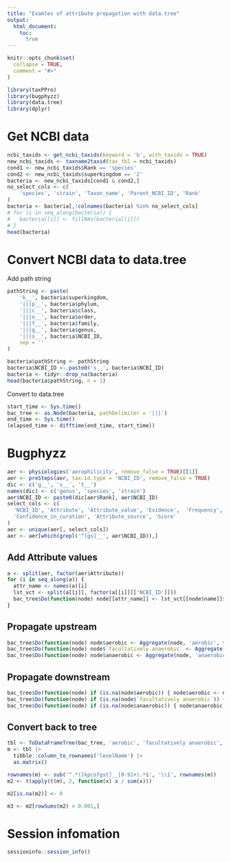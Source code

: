 ```yaml
---
title: "Examles of attribute propagation with data.tree"
output:
  html_document:
    toc:
      true
---
```


```r
knitr::opts_chunk$set(
  collapse = TRUE,
  comment = "#>"
)
```

```r
library(taxPPro)
library(bugphyzz)
library(data.tree)
library(dplyr)
```

# Get NCBI data

```r
ncbi_taxids <- get_ncbi_taxids(keyword = 'b', with_taxids = TRUE)
new_ncbi_taxids <- taxname2taxid(tax_tbl = ncbi_taxids)
cond1 <- new_ncbi_taxids$Rank == 'species'
cond2 <- new_ncbi_taxids$superkingdom == '2'
bacteria <- new_ncbi_taxids[cond1 & cond2,]
no_select_cols <- c(
    'species', 'strain', 'Taxon_name', 'Parent_NCBI_ID', 'Rank'
)
bacteria <- bacteria[,!colnames(bacteria) %in% no_select_cols]
# for (i in seq_along(bacteria)) {
#   bacteria[[i]] <- fillNAs(bacteria[[i]])
# }
head(bacteria)
```

# Convert NCBI data to data.tree

Add path string

```r
pathString <- paste(
    'k__', bacteria$superkingdom,
    '|||p__', bacteria$phylum,
    '|||c__', bacteria$class,
    '|||o__', bacteria$order,
    '|||f__', bacteria$family,
    '|||g__', bacteria$genus,
    '|||s__', bacteria$NCBI_ID,
    sep = ''
)

bacteria$pathString <- pathString
bacteria$NCBI_ID <- paste0('s__', bacteria$NCBI_ID) 
bacteria <- tidyr::drop_na(bacteria)
head(bacteria$pathString, n = 1)
```

Convert to data.tree

```r
start_time <- Sys.time()
bac_tree <- as.Node(bacteria, pathDelimiter = '|||')
end_time <- Sys.time()
(elapsed_time <- difftime(end_time, start_time))
```

# Bugphyzz

```r
aer <- physiologies('aerophilicity', remove_false = TRUE)[[1]]
aer <- preSteps(aer, tax.id.type = 'NCBI_ID', remove_false = TRUE)
dic <- c('g__', 's__', 't__')
names(dic) <- c('genus', 'species', 'strain')
aer$NCBI_ID <- paste0(dic[aer$Rank], aer$NCBI_ID)
select_cols <- c(
  'NCBI_ID', 'Attribute', 'Attribute_value', 'Evidence',  'Frequency', 
  'Confidence_in_curation', 'Attribute_source', 'Score'
)
aer <- unique(aer[, select_cols])
aer <- aer[which(grepl('^[gs]__', aer$NCBI_ID)),]
```



## Add Attribute values

```r
a <- split(aer, factor(aer$Attribute))
for (i in seq_along(a)) {
  attr_name <- names(a)[i]
  lst_vct <- split(a[[i]], factor(a[[i]][['NCBI_ID']]))
  bac_tree$Do(function(node) node[[attr_name]] <- lst_vct[[node$name]]$Score)
}
```

## Propagate upstream

```r
bac_tree$Do(function(node) node$aerobic <- Aggregate(node, 'aerobic', function(x) sum(x[!is.na(x)])), traversal = 'post-order')
bac_tree$Do(function(node) node$`facultatively anaerobic` <- Aggregate(node, 'facultatively anaerobic', function(x) sum(x[!is.na(x)])), traversal = 'post-order')
bac_tree$Do(function(node) node$anaerobic <- Aggregate(node, 'anaerobic', function(x) sum(x[!is.na(x)])), traversal = 'post-order')


```

## Propagate downstream

```r
bac_tree$Do(function(node) if (is.na(node$aerobic)) { node$aerobic <- node$parent$aerobic})
bac_tree$Do(function(node) if (is.na(node$`facultatively anaerobic`)) { node$`facultatively anaerobic` <- node$parent$`facultatively anaerobic`})
bac_tree$Do(function(node) if (is.na(node$anaerobic)) { node$anaerobic <- node$parent$anerobic})
```

## Convert back to tree

```r
tbl <- ToDataFrameTree(bac_tree, 'aerobic', 'facultatively anaerobic', 'anaerobic')
m <- tbl |>
  tibble::column_to_rownames('levelName') |>
  as.matrix()

rownames(m) <- sub('^.*([kpcofgst]__[0-9]+).*$', '\\1', rownames(m))
m2 <- t(apply(t(m), 2, function(x) x / sum(x)))

m2[is.na(m2)] <- 0

m3 <- m2[rowSums(m2) > 0.001,]

```

# Session infomation
```r
sessioninfo::session_info()
```
